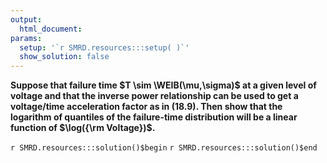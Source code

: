 ```yaml
---
output:
  html_document:
params:
  setup: '`r SMRD.resources:::setup( )`'
  show_solution: false
---
```


__Suppose that failure time $T \sim \WEIB(\mu,\sigma)$ at a given level of voltage and that the inverse power relationship can be used to get a voltage/time acceleration factor as in (18.9). Then show that the logarithm of quantiles of the failure-time distribution will be a linear function of $\log({\rm Voltage})$.__

`r SMRD.resources:::solution()$begin`
`r SMRD.resources:::solution()$end`
